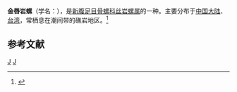 {{Speciesbox
| taxon = Mancinella echinulata
| binomial_authority = (Lamarck, 1818)
| image = Mancinella echinulata 01.jpg
}}
'''金唇岩螺'''（学名：''{{lang|la|Mancinella echinulata}}''），是[[新腹足目|新腹足目]][[骨螺科|骨螺科]][[丝岩螺属|丝岩螺属]]的一种。主要分布于[[中国大陆|中国大陆]]、[[台湾|台湾]]，常栖息在潮间带的礁岩地区。<ref>{{cite web|url=http://shell.sinica.edu.tw/chinese/shellbase_detail.php?science_no=913|title=国际贝库：金唇岩螺|publisher=台湾贝类资料库|accessdate=2009-08-11}}</ref>

== 参考文献 ==
{{reflist}}
{{taxonbar}}
[[Category:_1818年描述的动物|J]]
[[Category:丝岩螺属|J]]